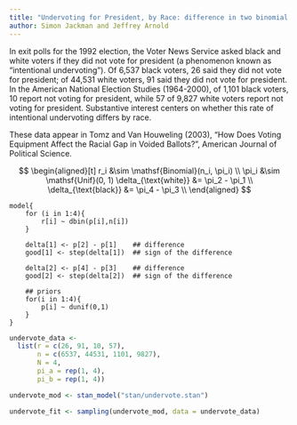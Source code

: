 ```yaml
---
title: "Undervoting for President, by Race: difference in two binomial proportions."
author: Simon Jackman and Jeffrey Arnold
---
```


In exit polls for the 1992 election, the Voter News Service asked black and white voters if they did not vote for president (a phenomenon known as "intentional undervoting").  Of 6,537 black voters, 26 said they did not vote for president; of 44,531 white voters, 91 said they did not vote for president.
In the American National Election Studies (1964-2000), of 1,101 black voters, 10 report not voting for president, while 57 of 9,827 white voters report not voting for president.  Substantive interest centers on whether this rate of intentional undervoting differs by race.

These data appear in Tomz and Van Houweling (2003), "How Does Voting Equipment Affect the Racial Gap in Voided Ballots?", American Journal of Political Science.

$$
\begin{aligned}[t]
r_i &\sim \mathsf{Binomial}(n_i, \pi_i) \\
\pi_i &\sim \mathsf{Unif}(0, 1)
\delta_{\text{white}} &= \pi_2 - \pi_1 \\
\delta_{\text{black}} &= \pi_4 - \pi_3 \\
\end{aligned}
$$


```
model{
	for (i in 1:4){
		r[i] ~ dbin(p[i],n[i])
	}

	delta[1] <- p[2] - p[1]    ## difference
	good[1] <- step(delta[1])  ## sign of the difference

	delta[2] <- p[4] - p[3]    ## difference
	good[2] <- step(delta[2])  ## sign of the difference

	## priors
	for(i in 1:4){
		p[i] ~ dunif(0,1)
	}
}
```


```r
undervote_data <-
  list(r = c(26, 91, 10, 57),
       n = c(6537, 44531, 1101, 9827),
       N = 4,
       pi_a = rep(1, 4),
       pi_b = rep(1, 4))
```

```r
undervote_mod <- stan_model("stan/undervote.stan")
```

```r
undervote_fit <- sampling(undervote_mod, data = undervote_data)
```
